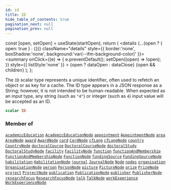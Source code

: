 ```yaml
---
id: id
title: ID
hide_table_of_contents: true
pagination_next: null
pagination_prev: null
---
```







  const [open, setOpen] = useState(startOpen);
  return (
    <details {...(open ? { open: true } : {})} className="details" style={{ border:'none', boxShadow:'none', background:'var(--ifm-background-color)' }}>
      <summary
        onClick={(e) => {
          e.preventDefault();
          setOpen((open) => !open);
        }}
        style={{ listStyle:'none' }}
      >
      {open ? dataOpen : dataClose}
      </summary>
      {open && children}
    </details>
  );
};




The `ID` scalar type represents a unique identifier, often used to refetch an object or as key for a cache. The ID type appears in a JSON response as a String; however, it is not intended to be human-readable. When expected as an input type, any string (such as `"4"`) or integer (such as `4`) input value will be accepted as an ID.


```graphql
scalar ID
```






### Member of

[`academicEducation`](/cris/queries/academic-education)  <Badge class="secondary" text="query"/><Bullet />[`AcademicEducationNode`](/cris/objects/academic-education-node)  <Badge class="secondary" text="object"/><Bullet />[`appointment`](/cris/queries/appointment)  <Badge class="secondary" text="query"/><Bullet />[`AppointmentNode`](/cris/objects/appointment-node)  <Badge class="secondary" text="object"/><Bullet />[`area`](/cris/queries/area)  <Badge class="secondary" text="query"/><Bullet />[`AreaNode`](/cris/objects/area-node)  <Badge class="secondary" text="object"/><Bullet />[`award`](/cris/queries/award)  <Badge class="secondary" text="query"/><Bullet />[`AwardNode`](/cris/objects/award-node)  <Badge class="secondary" text="object"/><Bullet />[`card`](/cris/queries/card)  <Badge class="secondary" text="query"/><Bullet />[`CardNode`](/cris/objects/card-node)  <Badge class="secondary" text="object"/><Bullet />[`cfLang`](/cris/queries/cf-lang)  <Badge class="secondary" text="query"/><Bullet />[`cfLangNode`](/cris/objects/cf-lang-node)  <Badge class="secondary" text="object"/><Bullet />[`country`](/cris/queries/country)  <Badge class="secondary" text="query"/><Bullet />[`CountryNode`](/cris/objects/country-node)  <Badge class="secondary" text="object"/><Bullet />[`doctoralCourse`](/cris/queries/doctoral-course)  <Badge class="secondary" text="query"/><Bullet />[`DoctoralCourseNode`](/cris/objects/doctoral-course-node)  <Badge class="secondary" text="object"/><Bullet />[`doctoralStudy`](/cris/queries/doctoral-study)  <Badge class="secondary" text="query"/><Bullet />[`DoctoralStudyNode`](/cris/objects/doctoral-study-node)  <Badge class="secondary" text="object"/><Bullet />[`facility`](/cris/queries/facility)  <Badge class="secondary" text="query"/><Bullet />[`FacilityNode`](/cris/objects/facility-node)  <Badge class="secondary" text="object"/><Bullet />[`function`](/cris/queries/function)  <Badge class="secondary" text="query"/><Bullet />[`functionAndMembership`](/cris/queries/function-and-membership)  <Badge class="secondary" text="query"/><Bullet />[`FunctionAndMembershipNode`](/cris/objects/function-and-membership-node)  <Badge class="secondary" text="object"/><Bullet />[`FunctionNode`](/cris/objects/function-node)  <Badge class="secondary" text="object"/><Bullet />[`fundingSource`](/cris/queries/funding-source)  <Badge class="secondary" text="query"/><Bullet />[`FundingSourceNode`](/cris/objects/funding-source-node)  <Badge class="secondary" text="object"/><Bullet />[`habilitation`](/cris/queries/habilitation)  <Badge class="secondary" text="query"/><Bullet />[`HabilitationNode`](/cris/objects/habilitation-node)  <Badge class="secondary" text="object"/><Bullet />[`journal`](/cris/queries/journal)  <Badge class="secondary" text="query"/><Bullet />[`JournalNode`](/cris/objects/journal-node)  <Badge class="secondary" text="object"/><Bullet />[`Node`](/cris/interfaces/node)  <Badge class="secondary" text="interface"/><Bullet />[`nodes`](/cris/queries/nodes)  <Badge class="secondary" text="query"/><Bullet />[`organisation`](/cris/queries/organisation)  <Badge class="secondary" text="query"/><Bullet />[`OrganisationNode`](/cris/objects/organisation-node)  <Badge class="secondary" text="object"/><Bullet />[`person`](/cris/queries/person)  <Badge class="secondary" text="query"/><Bullet />[`PersonNode`](/cris/objects/person-node)  <Badge class="secondary" text="object"/><Bullet />[`picture`](/cris/queries/picture)  <Badge class="secondary" text="query"/><Bullet />[`PictureNode`](/cris/objects/picture-node)  <Badge class="secondary" text="object"/><Bullet />[`prize`](/cris/queries/prize)  <Badge class="secondary" text="query"/><Bullet />[`PrizeNode`](/cris/objects/prize-node)  <Badge class="secondary" text="object"/><Bullet />[`project`](/cris/queries/project)  <Badge class="secondary" text="query"/><Bullet />[`ProjectNode`](/cris/objects/project-node)  <Badge class="secondary" text="object"/><Bullet />[`publication`](/cris/queries/publication)  <Badge class="secondary" text="query"/><Bullet />[`PublicationNode`](/cris/objects/publication-node)  <Badge class="secondary" text="object"/><Bullet />[`publisher`](/cris/queries/publisher)  <Badge class="secondary" text="query"/><Bullet />[`PublisherNode`](/cris/objects/publisher-node)  <Badge class="secondary" text="object"/><Bullet />[`researchFocus`](/cris/queries/research-focus)  <Badge class="secondary" text="query"/><Bullet />[`ResearchFocusNode`](/cris/objects/research-focus-node)  <Badge class="secondary" text="object"/><Bullet />[`talk`](/cris/queries/talk)  <Badge class="secondary" text="query"/><Bullet />[`TalkNode`](/cris/objects/talk-node)  <Badge class="secondary" text="object"/><Bullet />[`workExperience`](/cris/queries/work-experience)  <Badge class="secondary" text="query"/><Bullet />[`WorkExperienceNode`](/cris/objects/work-experience-node)  <Badge class="secondary" text="object"/>

